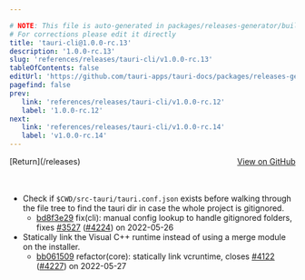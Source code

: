 ```yaml
---

# NOTE: This file is auto-generated in packages/releases-generator/build.ts
# For corrections please edit it directly
title: 'tauri-cli@1.0.0-rc.13'
description: '1.0.0-rc.13'
slug: 'references/releases/tauri-cli/v1.0.0-rc.13'
tableOfContents: false
editUrl: 'https://github.com/tauri-apps/tauri-docs/packages/releases-generator/build.ts'
pagefind: false
prev:
   link: 'references/releases/tauri-cli/v1.0.0-rc.12'
   label: '1.0.0-rc.12'
next:
   link: 'references/releases/tauri-cli/v1.0.0-rc.14'
   label: 'v1.0.0-rc.14'
---
```


<div style="margin-bottom:3rem; display: flex; justify-content: space-between; align-items: center"><span>[Return](/releases)</span><span><a href="https://github.com/tauri-apps/tauri/releases/tag/tauri-cli-v1.0.0-rc.13">View on GitHub</a></span></div>

- Check if `$CWD/src-tauri/tauri.conf.json` exists before walking through the file tree to find the tauri dir in case the whole project is gitignored.
  - [bd8f3e29](https://www.github.com/tauri-apps/tauri/commit/bd8f3e298a0cb71809f2e93cc3ebc8e6e5b6a626) fix(cli): manual config lookup to handle gitignored folders, fixes [#3527](https://www.github.com/tauri-apps/tauri/pull/3527) ([#4224](https://www.github.com/tauri-apps/tauri/pull/4224)) on 2022-05-26
- Statically link the Visual C++ runtime instead of using a merge module on the installer.
  - [bb061509](https://www.github.com/tauri-apps/tauri/commit/bb061509fb674bef86ecbc1de3aa8f3e367a9907) refactor(core): statically link vcruntime, closes [#4122](https://www.github.com/tauri-apps/tauri/pull/4122) ([#4227](https://www.github.com/tauri-apps/tauri/pull/4227)) on 2022-05-27

